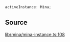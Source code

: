 ```ts
activeInstance: Mina;
```

## Source

[lib/mina/mina-instance.ts:108](https://github.com/o1-labs/o1js/blob/6ebbc23710f6de023fea6d83dc93c5a914c571f2/src/lib/mina/mina-instance.ts#L108)
